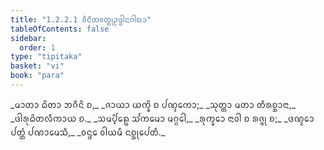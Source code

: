 ```yaml
---
title: "1.2.2.1 ᩅᩥᨶᩦᨲᩅᨲ᩠ᨳᩩᩏᨴ᩠ᨴᩤᨶᨣᩤᨳᩣ"
tableOfContents: false
sidebar:
  order: 1
type: "tipitaka"
basket: "vi"
book: "para"
---
```



<DynamicBreadcrumb />

<Paragraph number="1111" type="verses" book="para">
_ᨾᩣᨲᩣ ᨵᩦᨲᩣ ᨽᨣᩥᨶᩦ ᨧ,_  
_ᨩᩣᨿᩣ ᨿᨠ᩠ᨡᩦ ᨧ ᨸᨱ᩠ᨯᨠᩮᩣ;_  
_ᩈᩩᨲ᩠ᨲᩣ ᨾᨲᩣ ᨲᩥᩁᨧ᩠ᨨᩣᨶᩣ,_  
_ᨴᩤᩁᩩᨵᩦᨲᩃᩥᨠᩣᨿ ᨧ._  

</Paragraph>

<Paragraph number="1112" type="verses" book="para">
_ᩈᨾ᩠ᨸᩦᩊᩮ ᩈᩘᨠᨾᩮᩣ ᨾᨣ᩠ᨣᩮᩤ,_  
_ᩁᩩᨠ᩠ᨡᩮᩣ ᨶᩣᩅᩤ ᨧ ᩁᨩ᩠ᨩᩩ ᨧ;_  
_ᨴᨱ᩠ᨯᩮᩣ ᨸᨲ᩠ᨲᩴ ᨸᨱᩣᨾᩮᩈᩥ,_  
_ᩅᨶ᩠ᨴᩮ ᩅᩤᨿᨾᩥ ᨶᨧ᩠ᨨᩩᨸᩮᨲᩥ._
</Paragraph>